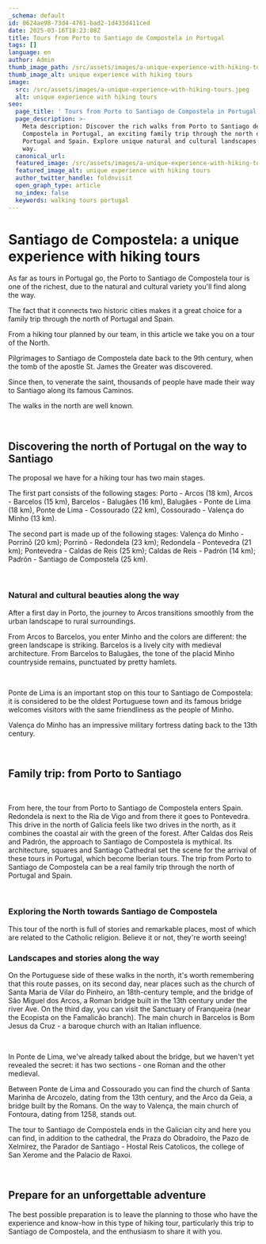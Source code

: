 ```yaml
---
_schema: default
id: 0624ae98-73d4-4761-bad2-1d433d411ced
date: 2025-03-16T18:23:08Z
title: Tours from Porto to Santiago de Compostela in Portugal
tags: []
language: en
author: Admin
thumb_image_path: /src/assets/images/a-unique-experience-with-hiking-tours-1.jpeg
thumb_image_alt: unique experience with hiking tours
image:
  src: /src/assets/images/a-unique-experience-with-hiking-tours.jpeg
  alt: unique experience with hiking tours
seo:
  page_title: ' Tours from Porto to Santiago de Compostela in Portugal'
  page_description: >-
    Meta description: Discover the rich walks from Porto to Santiago de
    Compostela in Portugal, an exciting family trip through the north of
    Portugal and Spain. Explore unique natural and cultural landscapes along the
    way.
  canonical_url:
  featured_image: /src/assets/images/a-unique-experience-with-hiking-tours.jpeg
  featured_image_alt: unique experience with hiking tours
  author_twitter_handle: foldnvisit
  open_graph_type: article
  no_index: false
  keywords: walking tours portugal
---
```

# **Santiago de Compostela: a unique experience with hiking tours**

As far as tours in Portugal go, the Porto to Santiago de Compostela tour is one
of the richest, due to the natural and cultural variety you'll find along the
way.

The fact that it connects two historic cities makes it a great choice for a
family trip through the north of Portugal and Spain.



From a hiking tour planned by our team, in this article we take you on a tour of
the North.

Pilgrimages to Santiago de Compostela date back to the 9th century, when the
tomb of the apostle St. James the Greater was discovered.

Since then, to venerate the saint, thousands of people have made their way to
Santiago along its famous Caminos.

The walks in the north are well known.

&nbsp;

## **Discovering the north of Portugal on the way to Santiago**

The proposal we have for a hiking tour has two main stages.

The first part consists of the following stages: Porto - Arcos (18 km), Arcos -
Barcelos (15 km), Barcelos - Balugães (16 km), Balugães - Ponte de Lima (18 km),
Ponte de Lima - Cossourado (22 km), Cossourado - Valença do Minho (13 km).

The second part is made up of the following stages: Valença do Minho - Porrinõ
(20 km); Porrinõ - Redondela (23 km); Redondela - Pontevedra (21 km);
Pontevedra - Caldas de Reis (25 km); Caldas de Reis - Padrón (14 km); Padrón -
Santiago de Compostela (25 km).

&nbsp;

### **Natural and cultural beauties along the way**

After a first day in Porto, the journey to Arcos transitions smoothly from the
urban landscape to rural surroundings.

From Arcos to Barcelos, you enter Minho and the colors are different: the green
landscape is striking. Barcelos is a lively city with medieval architecture.
From Barcelos to Balugães, the tone of the placid Minho countryside remains,
punctuated by pretty hamlets.

&nbsp;

Ponte de Lima is an important stop on this tour to Santiago de Compostela: it is
considered to be the oldest Portuguese town and its famous bridge welcomes
visitors with the same friendliness as the people of Minho.

Valença do Minho has an impressive military fortress dating back to the 13th
century.

&nbsp;

## **Family trip: from Porto to Santiago**

&nbsp;

From here, the tour from Porto to Santiago de Compostela enters Spain. Redondela
is next to the Ria de Vigo and from there it goes to Pontevedra. This drive in
the north of Galicia feels like two drives in the north, as it combines the
coastal air with the green of the forest. After Caldas dos Reis and Padrón, the
approach to Santiago de Compostela is mythical. Its architecture, squares and
Santiago Cathedral set the scene for the arrival of these tours in Portugal,
which become Iberian tours. The trip from Porto to Santiago de Compostela can be
a real family trip through the north of Portugal and Spain.

&nbsp;

### **Exploring the North towards Santiago de Compostela**

This tour of the north is full of stories and remarkable places, most of which
are related to the Catholic religion. Believe it or not, they're worth seeing!

### **Landscapes and stories along the way**

On the Portuguese side of these walks in the north, it's worth remembering that
this route passes, on its second day, near places such as the church of Santa
Maria de Vilar do Pinheiro, an 18th-century temple, and the bridge of São Miguel
dos Arcos, a Roman bridge built in the 13th century under the river Ave. On the
third day, you can visit the Sanctuary of Franqueira (near the Ecopista on the
Famalicão branch). The main church in Barcelos is Bom Jesus da Cruz - a baroque
church with an Italian influence.

&nbsp;

In Ponte de Lima, we've already talked about the bridge, but we haven't yet
revealed the secret: it has two sections - one Roman and the other medieval.

Between Ponte de Lima and Cossourado you can find the church of Santa Marinha de
Arcozelo, dating from the 13th century, and the Arco da Geia, a bridge built by
the Romans. On the way to Valença, the main church of Fontoura, dating from
1258, stands out.

The tour to Santiago de Compostela ends in the Galician city and here you can
find, in addition to the cathedral, the Praza do Obradoiro, the Pazo de
Xelmírez, the Parador de Santiago - Hostal Reis Catolicos, the college of San
Xerome and the Palacio de Raxoi.

&nbsp;

## **Prepare for an unforgettable adventure**

The best possible preparation is to leave the planning to those who have the
experience and know-how in this type of hiking tour, particularly this trip to
Santiago de Compostela, and the enthusiasm to share it with you.

&nbsp;